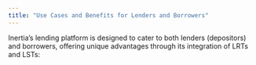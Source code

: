 ```yaml
---
title: "Use Cases and Benefits for Lenders and Borrowers"
---
```


Inertia’s lending platform is designed to cater to both lenders (depositors) and borrowers, offering unique advantages through its integration of LRTs and LSTs: